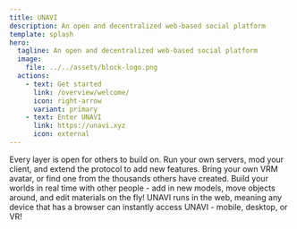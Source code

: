 ```yaml
---
title: UNAVI
description: An open and decentralized web-based social platform
template: splash
hero:
  tagline: An open and decentralized web-based social platform
  image:
    file: ../../assets/block-logo.png
  actions:
    - text: Get started
      link: /overview/welcome/
      icon: right-arrow
      variant: primary
    - text: Enter UNAVI
      link: https://unavi.xyz
      icon: external
---
```



<CardGrid stagger>
  <Card title="Open architecture" icon="puzzle">
    Every layer is open for others to build on. Run your own servers, mod your client, and extend the protocol to add new features.
  </Card>
  <Card title="VRM avatars" icon="star">
    Bring your own VRM avatar, or find one from the thousands others have created. 
  </Card>
  <Card title="Seamless world creation" icon="pencil">
  Build your worlds in real time  with other people - add in new models, move objects around, and edit materials on the fly!
  </Card>
  <Card title="Cross platform" icon="laptop">
  UNAVI runs in the web, meaning any device that has a browser can instantly access UNAVI - mobile, desktop, or VR!
  </Card>
</CardGrid>
